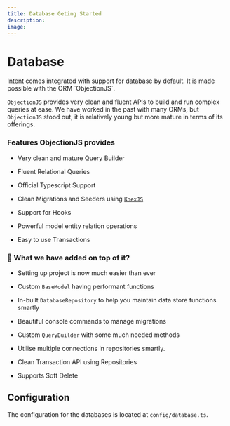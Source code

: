 ```yaml
---
title: Database Geting Started
description:
image:
---
```


# Database

Intent comes integrated with support for database by default. It is made possible with the ORM \`ObjectionJS\`.

`ObjectionJS` provides very clean and fluent APIs to build and run complex queries at ease. We have worked in the past with many ORMs, but `ObjectionJS` stood out, it is relatively young but more mature in terms of its offerings.

### Features ObjectionJS provides

- Very clean and mature Query Builder

- Fluent Relational Queries

- Official Typescript Support

- Clean Migrations and Seeders using [`KnexJS`](http://knexjs.org/)

- Support for Hooks

- Powerful model entity relation operations

- Easy to use Transactions

### 🚀 What we have added on top of it?

- Setting up project is now much easier than ever

- Custom `BaseModel` having performant functions

- In-built `DatabaseRepository` to help you maintain data store functions smartly

- Beautiful console commands to manage migrations

- Custom `QueryBuilder` with some much needed methods

- Utilise multiple connections in repositories smartly.

- Clean Transaction API using Repositories

- Supports Soft Delete

## Configuration

The configuration for the databases is located at `config/database.ts`.